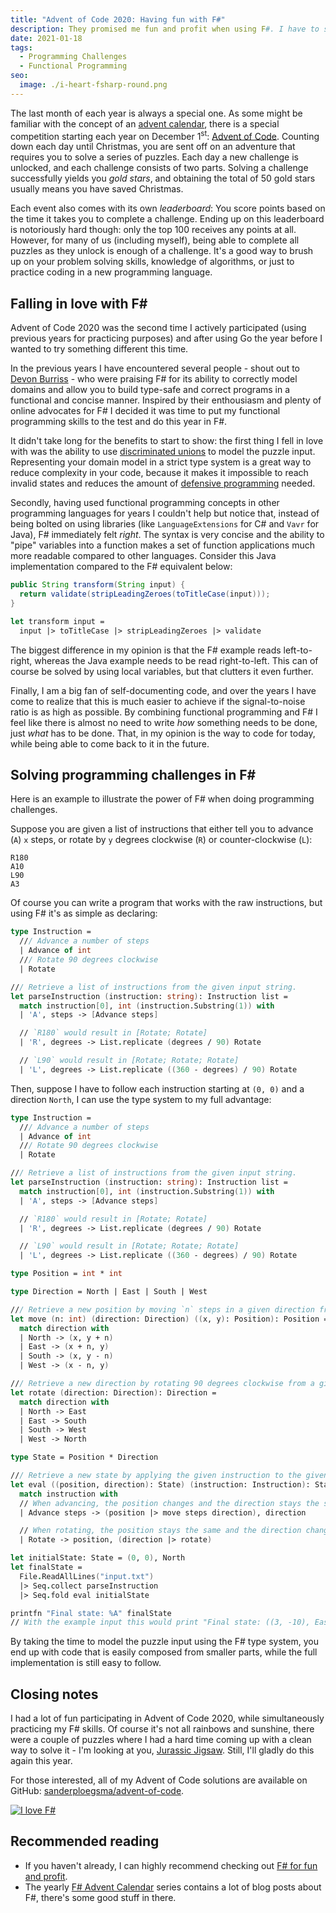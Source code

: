```yaml
---
title: "Advent of Code 2020: Having fun with F#"
description: They promised me fun and profit when using F#. I have to say, they were right.
date: 2021-01-18
tags:
  - Programming Challenges
  - Functional Programming
seo:
  image: ./i-heart-fsharp-round.png
---
```


The last month of each year is always a special one.
As some might be familiar with the concept of an [advent calendar](https://en.wikipedia.org/wiki/Advent_calendar),
there is a special competition starting each year on December 1<sup>st</sup>: [Advent of Code](https://adventofcode.com).
Counting down each day until Christmas, you are sent off on an adventure that requires you to solve a series of puzzles.
Each day a new challenge is unlocked, and each challenge consists of two parts.
Solving a challenge successfully yields you _gold stars_, and obtaining the total of 50 gold stars usually means you have saved Christmas.

Each event also comes with its own _leaderboard_: You score points based on the time it takes you to complete a challenge.
Ending up on this leaderboard is notoriously hard though: only the top 100 receives any points at all.
However, for many of us (including myself), being able to complete all puzzles as they unlock is enough of a challenge.
It's a good way to brush up on your problem solving skills, knowledge of algorithms, or just to practice coding in a new programming language.

## Falling in love with F#

Advent of Code 2020 was the second time I actively participated (using previous years for practicing purposes) and after using Go the year before I wanted to try something different this time.

In the previous years I have encountered several people - shout out to [Devon Burriss](https://devonburriss.me) - who were praising F# for its ability to correctly model domains and allow you to build type-safe and correct programs in a functional and concise manner.
Inspired by their enthousiasm and plenty of online advocates for F# I decided it was time to put my functional programming skills to the test and do this year in F#.

It didn't take long for the benefits to start to show: the first thing I fell in love with was the ability to use [discriminated unions](https://docs.microsoft.com/en-us/dotnet/fsharp/language-reference/discriminated-unions) to model the puzzle input.
Representing your domain model in a strict type system is a great way to reduce complexity in your code, because it makes it impossible to reach invalid states and reduces the amount of [defensive programming](https://enterprisecraftsmanship.com/posts/defensive-programming/) needed.

Secondly, having used functional programming concepts in other programming languages for years I couldn't help but notice that, instead of being bolted on using libraries (like `LanguageExtensions` for C# and `Vavr` for Java), F# immediately felt _right_.
The syntax is very concise and the ability to "pipe" variables into a function makes a set of function applications much more readable compared to other languages. Consider this Java implementation compared to the F# equivalent below:

```java
public String transform(String input) {
  return validate(stripLeadingZeroes(toTitleCase(input)));
}
```

```fsharp
let transform input =
  input |> toTitleCase |> stripLeadingZeroes |> validate
```

The biggest difference in my opinion is that the F# example reads left-to-right, whereas the Java example needs to be read right-to-left.
This can of course be solved by using local variables, but that clutters it even further.

Finally, I am a big fan of self-documenting code, and over the years I have come to realize that this is much easier to achieve if the signal-to-noise ratio is as high as possible.
By combining functional programming and F# I feel like there is almost no need to write _how_ something needs to be done, just _what_ has to be done.
That, in my opinion is the way to code for today, while being able to come back to it in the future.

## Solving programming challenges in F#

Here is an example to illustrate the power of F# when doing programming challenges.

Suppose you are given a list of instructions that either tell you to advance (`A`) `x` steps, or rotate by `y` degrees clockwise (`R`) or counter-clockwise (`L`):

```
R180
A10
L90
A3
```

Of course you can write a program that works with the raw instructions, but using F# it's as simple as declaring:

```fsharp
type Instruction =
  /// Advance a number of steps
  | Advance of int
  /// Rotate 90 degrees clockwise
  | Rotate

/// Retrieve a list of instructions from the given input string.
let parseInstruction (instruction: string): Instruction list =
  match instruction[0], int (instruction.Substring(1)) with
  | 'A', steps -> [Advance steps]

  // `R180` would result in [Rotate; Rotate]
  | 'R', degrees -> List.replicate (degrees / 90) Rotate

  // `L90` would result in [Rotate; Rotate; Rotate]
  | 'L', degrees -> List.replicate ((360 - degrees) / 90) Rotate
```

Then, suppose I have to follow each instruction starting at `(0, 0)` and a direction `North`,
I can use the type system to my full advantage:

```fsharp
type Instruction =
  /// Advance a number of steps
  | Advance of int
  /// Rotate 90 degrees clockwise
  | Rotate

/// Retrieve a list of instructions from the given input string.
let parseInstruction (instruction: string): Instruction list =
  match instruction[0], int (instruction.Substring(1)) with
  | 'A', steps -> [Advance steps]

  // `R180` would result in [Rotate; Rotate]
  | 'R', degrees -> List.replicate (degrees / 90) Rotate

  // `L90` would result in [Rotate; Rotate; Rotate]
  | 'L', degrees -> List.replicate ((360 - degrees) / 90) Rotate

type Position = int * int

type Direction = North | East | South | West

/// Retrieve a new position by moving `n` steps in a given direction from a given position
let move (n: int) (direction: Direction) ((x, y): Position): Position =
  match direction with
  | North -> (x, y + n)
  | East -> (x + n, y)
  | South -> (x, y - n)
  | West -> (x - n, y)

/// Retrieve a new direction by rotating 90 degrees clockwise from a given direction
let rotate (direction: Direction): Direction =
  match direction with
  | North -> East
  | East -> South
  | South -> West
  | West -> North

type State = Position * Direction

/// Retrieve a new state by applying the given instruction to the given state
let eval ((position, direction): State) (instruction: Instruction): State =
  match instruction with
  // When advancing, the position changes and the direction stays the same
  | Advance steps -> (position |> move steps direction), direction

  // When rotating, the position stays the same and the direction changes
  | Rotate -> position, (direction |> rotate)

let initialState: State = (0, 0), North
let finalState =
  File.ReadAllLines("input.txt")
  |> Seq.collect parseInstruction
  |> Seq.fold eval initialState

printfn "Final state: %A" finalState
// With the example input this would print "Final state: ((3, -10), East)"
```

By taking the time to model the puzzle input using the F# type system, you end up with code that is easily composed from smaller parts,
while the full implementation is still easy to follow.

## Closing notes

I had a lot of fun participating in Advent of Code 2020, while simultaneously practicing my F# skills.
Of course it's not all rainbows and sunshine, there were a couple of puzzles where I had a hard time coming up with a clean way to solve it - I'm looking at you, [Jurassic Jigsaw](https://adventofcode.com/2020/day/20).
Still, I'll gladly do this again this year.

For those interested, all of my Advent of Code solutions are available on GitHub: [sanderploegsma/advent-of-code](https://github.com/sanderploegsma/advent-of-code).

[![I love F#](./i-heart-fsharp.png)](https://www.dropbox.com/sh/odx680qh5srur2n/AACc8tZ6-eDI09YK0-Y5F4hNa?dl=0)

## Recommended reading

- If you haven't already, I can highly recommend checking out [F# for fun and profit](https://fsharpforfunandprofit.com).
- The yearly [F# Advent Calendar](https://sergeytihon.com/2020/10/22/f-advent-calendar-in-english-2020/) series contains a lot of blog posts about F#, there's some good stuff in there.
